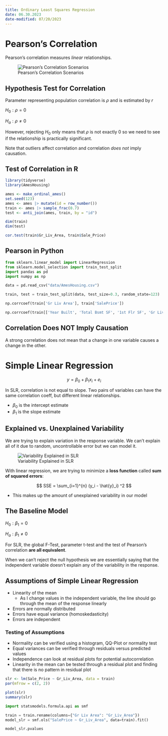 ```yaml
---
title: Ordinary Least Squares Regression
date: 06.30.2023
date-modified: 07/20/2023
---
```


# Pearson's Correlation

Pearson's correlation measures *linear* relationships.

![Pearson's Correlation Scenarios](images/pearson.png)

## Hypothesis Test for Correlation

Parameter representing population correlation is $\rho$ and is estimated by $r$

::: text-center
$H_0: \rho = 0$

$H_a: \rho \neq 0$
:::

However, rejecting $H_0$ only means that $\rho$ is not exactly 0 so we need to see if the relationship is practically significant.

Note that outliers affect correlation and correlation *does not* imply causation.

## Test of Correlation in R

```r
library(tidyverse)
library(AmesHousing)

ames <- make_ordinal_ames()
set.seed(123)
ames <- ames |> mutate(id = row_number())
train <- ames |> sample_frac(0.7)
test <- anti_join(ames, train, by = "id")

dim(train)
dim(test)
```

```r
cor.test(train$Gr_Liv_Area, train$Sale_Price)
```

## Pearson in Python

```python
from sklearn.linear_model import LinearRegression
from sklearn.model_selection import train_test_split
import pandas as pd
import numpy as np

data = pd.read_csv("data/AmesHousing.csv")

train, test = train_test_split(data, test_size=0.3, random_state=123)
```

```python
np.corrcoef(train['Gr Liv Area'], train['SalePrice'])

np.corrcoef(train[['Year Built', 'Total Bsmt SF', '1st Flr SF', 'Gr Liv Area']], rowvar=False)
```

## Correlation Does NOT Imply Causation

A strong correlation does not mean that a change in one variable causes a change in the other.

# Simple Linear Regression

$$
y = \beta_0 + \beta_1x_i + e_i
$$

In SLR, correlation is not equal to slope. Two pairs of variables can have the same correlation coeff, but different linear relationships.

-   $\beta_0$ is the intercept estimate
-   $\beta_1$ is the slope estimate

## Explained vs. Unexplained Variability

We are trying to explain variation in the response variable. We can't explain all of it due to random, uncontrollable error but we can model it.

![Variability Explained in SLR](images/variability.png)

With linear regression, we are trying to minimize a **loss function** called **sum of squared errors**:

$$
SSE = \sum_{i=1}^{n} (y_i - \hat{y}_i) ^2
$$

-   This makes up the amount of unexplained variability in our model

## The Baseline Model

::: text-center
$H_0: \beta_1 = 0$

$H_a: \beta_1 \neq 0$
:::

For SLR, the global F-Test, parameter t-test and the test of Pearson's correlation **are all equivalent**.

When we can't reject the null hypothesis we are essentially saying that the independent variable doesn't explain any of the variability in the response.

## Assumptions of Simple Linear Regression

-   Linearity of the mean
    -   As I change values in the independent variable, the line should go through the mean of the response linearly
-   Errors are normally distributed
-   Errors have equal variance (homoskedasticity)
-   Errors are independent

### Testing of Assumptions

-   Normality can be verified using a histogram, QQ-Plot or normality test
-   Equal variances can be verified through residuals versus predicted values
-   Independence can look at residual plots for potential autocorrelation
-   Linearity in the mean can be tested through a residual plot and finding that there is no pattern in residual plot

```r
slr <- lm(Sale_Price ~ Gr_Liv_Area, data = train)
par(mfrow = c(2, 2))

plot(slr)
summary(slr)
```

```python
import statsmodels.formula.api as smf

train = train.rename(columns={"Gr Liv Area": "Gr_Liv_Area"})
model_slr = smf.ols("SalePrice ~ Gr_Liv_Area", data=train).fit()

model_slr.pvalues
```